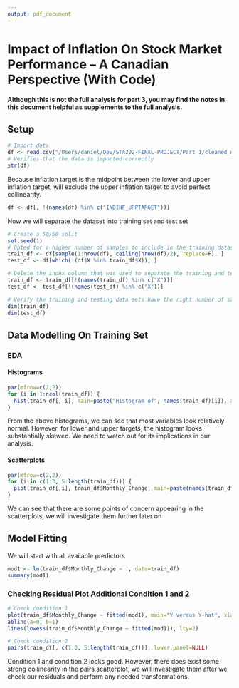 ```yaml
---
output: pdf_document
---
```


# Impact of Inflation On Stock Market Performance -- A Canadian Perspective (With Code)
**Although this is not the full analysis for part 3, you may find the notes in this document helpful as supplements to the full analysis.**

## Setup

```r
# Import data
df <- read.csv("/Users/daniel/Dev/STA302-FINAL-PROJECT/Part 1/cleaned_df.csv")
# Verifies that the data is imported correctly
str(df)
```
Because inflation target is the midpoint between the lower and upper inflation target, will exclude the upper inflation target to avoid perfect collinearity.
```r
df <- df[, !(names(df) %in% c("INDINF_UPPTARGET"))]
```
Now we will separate the dataset into training set and test set

```r
# Create a 50/50 split
set.seed(1)
# Opted for a higher number of samples to include in the training dataset
train_df <- df[sample(1:nrow(df), ceiling(nrow(df)/2), replace=F), ]
test_df <- df[which(!(df$X %in% train_df$X)), ]

# Delete the index column that was used to separate the training and testing data sets
train_df <- train_df[!(names(train_df) %in% c("X"))]
test_df <- test_df[!(names(test_df) %in% c("X"))]

# Verify the training and testing data sets have the right number of samples
dim(train_df)
dim(test_df)
```

## Data Modelling On Training Set
### EDA
#### Histograms
```r
par(mfrow=c(2,2))
for (i in 1:ncol(train_df)) {
  hist(train_df[, i], main=paste("Histogram of", names(train_df)[i]), xlab=names(train_df)[i])
}
```
From the above histograms, we can see that most variables look relatively normal. However, for lower and upper targets, the histogram looks substantially skewed. We need to watch out for its implications in our analysis. 

#### Scatterplots
```r
par(mfrow=c(2,2))
for (i in c(1:3, 5:length(train_df))) {
  plot(train_df[,i], train_df$Monthly_Change, main=paste(names(train_df)[4], "vs", names(train_df)[i]), xlab=names(train_df)[i], ylab=names(train_df)[5])
}
```
We can see that there are some points of concern appearing in the scatterplots, we will investigate them further later on

## Model Fitting
We will start with all available predictors
```r
mod1 <- lm(train_df$Monthly_Change ~ ., data=train_df)
summary(mod1)
```

### Checking Residual Plot Additional Condition 1 and 2
```r
# Check condition 1
plot(train_df$Monthly_Change ~ fitted(mod1), main="Y versus Y-hat", xlab="Y-hat", ylab="Y")
abline(a=0, b=1)
lines(lowess(train_df$Monthly_Change ~ fitted(mod1)), lty=2)

# Check condition 2
pairs(train_df[, c(1:3, 5:length(train_df))], lower.panel=NULL)
```
Condition 1 and condition 2 looks good. However, there does exist some strong collinearity in the pairs scatterplot, we will investigate them after we check our residuals and perform any needed transformations.












